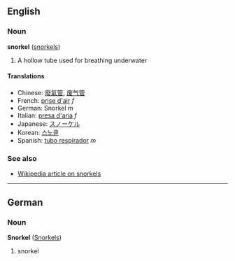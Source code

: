 ==English==
===Noun===
'''snorkel''' ([[snorkels]])

# A hollow tube used for breathing underwater

====Translations====
*Chinese: [[廢氣管]], [[废气管]]
*French: [[prise d'air]] ''f''
*German: Snorkel ''m''
*Italian: [[presa d'aria]] ''f''
*Japanese: [[スノーケル]]
*Korean: [[스노클]]
*Spanish: [[tubo respirador]] ''m''

===See also===
*[[w:snorkel|Wikipedia article on snorkels]]

----

==German==
===Noun===
'''Snorkel''' ([[Snorkels]])

# snorkel